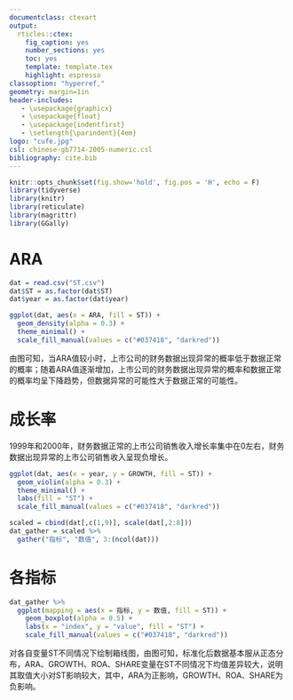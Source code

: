 ```yaml
---
documentclass: ctexart
output:
  rticles::ctex:
    fig_caption: yes
    number_sections: yes
    toc: yes
    template: template.tex
    highlight: espresso
classoption: "hyperref,"
geometry: margin=1in
header-includes:
   - \usepackage{graphicx}
   - \usepackage{float}
   - \usepackage{indentfirst}
   - \setlength{\parindent}{4em}
logo: "cufe.jpg"
csl: chinese-gb7714-2005-numeric.csl
bibliography: cite.bib
---
```


\newpage

```r
knitr::opts_chunk$set(fig.show='hold', fig.pos = 'H', echo = F)
library(tidyverse)
library(knitr)
library(reticulate)
library(magrittr)
library(GGally)
```

# ARA

```r
dat = read.csv("ST.csv")
dat$ST = as.factor(dat$ST)
dat$year = as.factor(dat$year)
```

```r
ggplot(dat, aes(x = ARA, fill = ST)) +
  geom_density(alpha = 0.3) + 
  theme_minimal() +
  scale_fill_manual(values = c("#037418", "darkred"))
```

由图可知，当ARA值较小时，上市公司的财务数据出现异常的概率低于数据正常的概率；随着ARA值逐渐增加，上市公司的财务数据出现异常的概率和数据正常的概率均呈下降趋势，但数据异常的可能性大于数据正常的可能性。

# 成长率

1999年和2000年，财务数据正常的上市公司销售收入增长率集中在0左右，财务数据出现异常的上市公司销售收入呈现负增长。

```r
ggplot(dat, aes(x = year, y = GROWTH, fill = ST)) +
  geom_violin(alpha = 0.3) + 
  theme_minimal() +
  labs(fill = "ST") +
  scale_fill_manual(values = c("#037418", "darkred"))
```

```r
scaled = cbind(dat[,c(1,9)], scale(dat[,2:8]))
dat_gather = scaled %>% 
  gather("指标", "数值", 3:(ncol(dat)))
```

# 各指标

```r
dat_gather %>% 
  ggplot(mapping = aes(x = 指标, y = 数值, fill = ST)) +
    geom_boxplot(alpha = 0.5) +
    labs(x = "index", y = "value", fill = "ST") +
    scale_fill_manual(values = c("#037418", "darkred"))
```

对各自变量ST不同情况下绘制箱线图，由图可知，标准化后数据基本服从正态分布，ARA、GROWTH、ROA、SHARE变量在ST不同情况下均值差异较大，说明其取值大小对ST影响较大，其中，ARA为正影响，GROWTH、ROA、SHARE为负影响。




